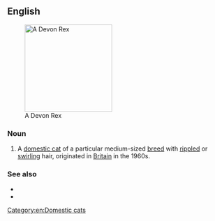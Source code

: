 ==English==
[[Image:Devon rex.jpg|thumb|right|200px|A Devon Rex]]

===Noun===
{{en-noun|es|head=[[Devon]] [[rex|Rex]]}}

# A [[domestic cat]] of a particular medium-sized [[breed]] with [[ripple]]d or [[swirl]]ing hair, originated in [[Britain]] in the 1960s.

===See also===
* {{pedia}}
* {{comcatlite|Devon Rex}}

[[Category:en:Domestic cats]]